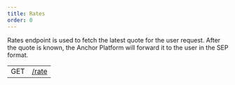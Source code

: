 ```yaml
---
title: Rates
order: 0
---
```



Rates endpoint is used to fetch the latest quote for the user request. After the quote is known, the Anchor Platform will forward it to the user in the SEP format.

<EndpointsTable title="Endpoints">

|     |                               |
| --- | ----------------------------- |
| GET | [/rate](../get-rates.api.mdx) |

</EndpointsTable>
